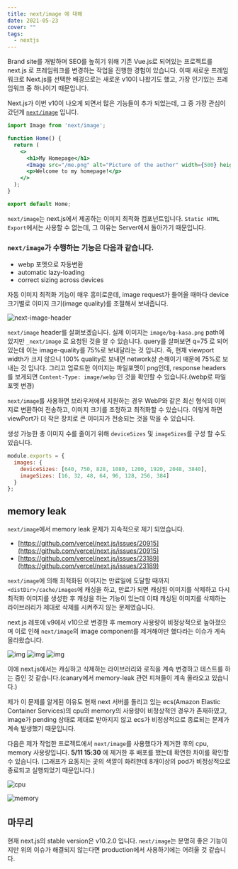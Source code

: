 ```yaml
---
title: next/image 에 대해
date: 2021-05-23
cover: ""
tags:
  - nextjs
---
```


Brand site를 개발하며 SEO를 높히기 위해 기존 Vue.js로 되어있는 프로젝트를 next.js 로 프레임워크를 변경하는 작업을 진행한 경험이 있습니다. 이때 새로운 프레임워크로 Next.js를 선택한 배경으로는 새로운 v10이 나왔기도 했고, 가장 인기있는 프레임워크 중 하나이기 때문입니다.

Next.js가 이번 v10이 나오게 되면서 많은 기능들이 추가 되었는데, 그 중 가장 관심이 갔던게 [`next/image`](https://nextjs.org/blog/next-10#built-in-image-component-and-automatic-image-optimization) 입니다.

```jsx
import Image from 'next/image';

function Home() {
  return (
    <>
      <h1>My Homepage</h1>
      <Image src="/me.png" alt="Picture of the author" width={500} height={500} />
      <p>Welcome to my homepage!</p>
    </>
  );
}

export default Home;
```

`next/image`는 next.js에서 제공하는 이미지 최적화 컴포넌트입니다. `Static HTML Export`에서는 사용할 수 없는데, 그 이유는 Server에서 돌아가기 때문입니다.

### `next/image`가 수행하는 기능은 다음과 같습니다.

- webp 포멧으로 자동변환
- automatic lazy-loading
- correct sizing across devices

자동 이미지 최적화 기능이 매우 흥미로운데, image request가 들어올 때마다 device 크기별로 이미지 크기(image quality)를 조절해서 보내줍니다.

![next-image-header](/images/next-image.png)

`next/image` header를 살펴보겠습니다.
실제 이미지는 `image/bg-kasa.png` path에 있지만 `_next/image` 로 요청된 것을 알 수 있습니다. query를 살펴보면 q=75 로 되어있는데 이는 image-quality를 75%로 보내달라는 것 입니다. 즉, 현재 viewport width가 크지 않으니 100% quality로 보내면 network상 손해이기 때문에 75%로 보내는 것 입니다. 그리고 업로드한 이미지는 파일포멧이 png인데, response headers를 보게되면 `Content-Type: image/webp` 인 것을 확인할 수 있습니다.(webp로 파일포멧 변경)

`next/image`를 사용하면 브라우저에서 지원하는 경우 WebP와 같은 최신 형식의 이미지로 변환하여 전송하고, 이미지 크기를 조정하고 최적화할 수 있습니다. 이렇게 하면 viewPort가 더 작은 장치로 큰 이미지가 전송되는 것을 막을 수 있습니다.

생성 가능한 총 이미지 수를 줄이기 위해 `deviceSizes` 및 `imageSizes`를 구성 할 수도 있습니다.

```js
module.exports = {
  images: {
    deviceSizes: [640, 750, 828, 1080, 1200, 1920, 2048, 3840],
    imageSizes: [16, 32, 48, 64, 96, 128, 256, 384]
  }
};
```

## memory leak

`next/image`에서 memory leak 문제가 지속적으로 제기 되었습니다.

- [https://github.com/vercel/next.js/issues/20915](https://github.com/vercel/next.js/issues/20915)
- [https://github.com/vercel/next.js/issues/23189](https://github.com/vercel/next.js/issues/23189)

`next/image`에 의해 최적화된 이미지는 만료일에 도달할 때까지 `<distDir>/cache/images`에 캐싱을 하고, 만료가 되면 캐싱된 이미지를 삭제하고 다시 최적화 이미지를 생성한 후 캐싱을 하는 기능이 있는데 이때 캐싱된 이미지를 삭제하는 라이브러리가 제대로 삭제를 시켜주지 않는 문제였습니다.

next.js 레포에 v9에서 v10으로 변경한 후 memory 사용량이 비정상적으로 높아졌으며 이로 인해 `next/image`의 image component를 제거해야만 했다라는 이슈가 계속 올라왔습니다.

![img](https://camo.githubusercontent.com/d88fbdef185b40d56b3a42a699550a469dbaa28f0ca50e2e344644900b972691/68747470733a2f2f692e696d6775722e636f6d2f434b54457863722e706e67)
![img](https://user-images.githubusercontent.com/13972013/104264344-72379580-5459-11eb-8285-7bb2a50adfa5.png)
![img](https://user-images.githubusercontent.com/6556627/105622606-adc25000-5dc7-11eb-8d65-130845bbbbd8.jpeg)

이에 next.js에서는 캐싱하고 삭제하는 라이브러리와 로직을 계속 변경하고 테스트를 하는 중인 것 같습니다.(canary에서 memory-leak 관련 피쳐들이 계속 올라오고 있습니다.)

제가 이 문제를 알게된 이유도 현재 next 서버를 돌리고 있는 ecs(Amazon Elastic Container Services)의 cpu와 memory의 사용량이 비정상적인 경우가 존재하였고, image가 pending 상태로 제대로 받아지지 않고 ecs가 비정상적으로 종료되는 문제가 계속 발생했기 때문입니다.

다음은 제가 작업한 프로젝트에서 `next/image`를 사용했다가 제거한 후의 cpu, memory 사용량입니다. **5/11 15:30** 에 제거한 후 배포를 했는데 확연한 차이를 확인할 수 있습니다. (그래프가 요동치는 곳의 색깔이 화려한데 8개이상의 pod가 비정상적으로 종료되고 실행되었기 때문입니다.)

![cpu](/images/cpu.png)

![memory](/images/memory.png)

## 마무리

현재 next.js의 stable version은 v10.2.0 입니다. `next/image`는 분명히 좋은 기능이지만 위의 이슈가 해결되지 않는다면 production에서 사용하기에는 어려울 것 같습니다.
